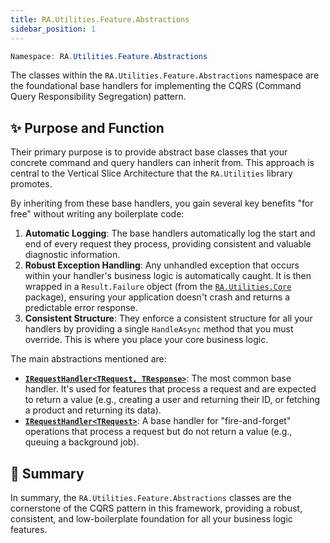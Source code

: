 ```yaml
---
title: RA.Utilities.Feature.Abstractions
sidebar_position: 1
---
```


```powershell
Namespace: RA.Utilities.Feature.Abstractions
```

The classes within the `RA.Utilities.Feature.Abstractions` namespace are the foundational base handlers for implementing the CQRS (Command Query Responsibility Segregation) pattern.

## ✨ Purpose and Function

Their primary purpose is to provide abstract base classes that your concrete command and query handlers can inherit from.
This approach is central to the Vertical Slice Architecture that the `RA.Utilities` library promotes.

By inheriting from these base handlers, you gain several key benefits "for free" without writing any boilerplate code:

1. **Automatic Logging**: The base handlers automatically log the start and end of every request they process, providing consistent and valuable diagnostic information.
2. **Robust Exception Handling**: Any unhandled exception that occurs within your handler's business logic is automatically caught.
It is then wrapped in a `Result.Failure` object (from the [`RA.Utilities.Core`](../../../core/UtilitiesCore/index.mdx) package),
ensuring your application doesn't crash and returns a predictable error response.
3. **Consistent Structure**: They enforce a consistent structure for all your handlers by providing a single `HandleAsync` method that you must override.
This is where you place your core business logic.

The main abstractions mentioned are:

* **[`IRequestHandler<TRequest, TResponse>`](../Abstractions/IRequestHandler.md)**: The most common base handler.
It's used for features that process a request and are expected to return a value (e.g., creating a user and returning their ID, or fetching a product and returning its data).
* **[`IRequestHandler<TRequest>`](../Abstractions/IRequestHandler.md)**: A base handler for "fire-and-forget" operations that process a request but do not return a value (e.g., queuing a background job).

## 🧠 Summary
In summary, the `RA.Utilities.Feature.Abstractions` classes are the cornerstone of the CQRS pattern in this framework, providing a robust, consistent, and low-boilerplate foundation for all your business logic features.

<br />
<br />


<DocCardList />